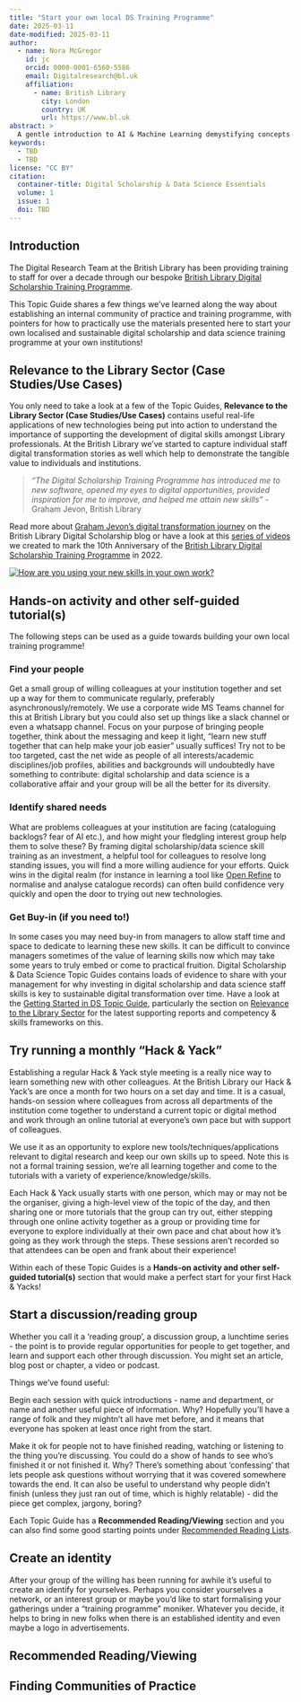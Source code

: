 ```yaml
---
title: "Start your own local DS Training Programme"
date: 2025-03-11
date-modified: 2025-03-11
author:
  - name: Nora McGregor
    id: jc
    orcid: 0000-0001-6560-5586
    email: Digitalresearch@bl.uk
    affiliation: 
      - name: British Library
        city: London
        country: UK
        url: https://www.bl.uk
abstract: > 
  A gentle introduction to AI & Machine Learning demystifying concepts and technologies through the examples of practical applications in library work today.
keywords:
  - TBD
  - TBD
license: "CC BY"
citation: 
  container-title: Digital Scholarship & Data Science Essentials
  volume: 1
  issue: 1
  doi: TBD
---
```


## Introduction 

The Digital Research Team at the British Library has been providing training to staff for over a decade through our bespoke [British Library Digital Scholarship Training Programme](https://blogs.bl.uk/digital-scholarship/2024/04/recovered-pages-dstp.html). 

This Topic Guide shares a few things we've learned along the way about establishing an internal community of practice and training programme, with pointers for how to practically use the materials presented here to start your own localised and sustainable digital scholarship and data science training programme at your own institutions! 

## Relevance to the Library Sector (Case Studies/Use Cases)  

You only need to take a look at a few of the Topic Guides, **Relevance to the Library Sector (Case Studies/Use Cases)** contains useful real-life applications of new technologies being put into action to understand the importance of supporting the development of digital skills amongst Library professionals. At the British Library we've started to capture individual staff digital transformation stories as well which help to demonstrate the tangible value to individuals and institutions.

>_"The Digital Scholarship Training Programme has introduced me to new software, opened my eyes to digital opportunities, provided inspiration for me to improve, and helped me attain new skills"_ -Graham Jevon, British Library

Read more about [Graham Jevon's digital transformation journey](https://blogs.bl.uk/digital-scholarship/2024/05/recovered-pages-graham-jevon.html) on the British Library Digital Scholarship blog or have a look at this [series of videos](https://youtube.com/playlist?list=PLVRvouzCZmFdVQZn-pJvI_GXip_16sg_R&feature=shared) we created to mark the 10th Anniversary of the [British Library Digital Scholarship Training Programme](https://blogs.bl.uk/digital-scholarship/2024/04/recovered-pages-dstp.html) in 2022.

[![How are you using your new skills in your own work?](https://github.com/libereurope/ds-essentials/blob/main/book/images/DSTP.png?raw=true)](https://www.youtube.com/embed/CrCP5rYai9M?si=A9kw93B_TvOoDFnV)

## Hands-on activity and other self-guided tutorial(s)

The following steps can be used as a guide towards building your own local training programme!

### Find your people
Get a small group of willing colleagues at your institution together and set up a way for them to communicate regularly, preferably asynchronously/remotely. We use a corporate wide MS Teams channel for this at British Library but you could also set up things like a slack channel or even a whatsapp channel. Focus on your purpose of bringing people together, think about the messaging and keep it light, "learn new stuff together that can help make your job easier" usually suffices! Try not to be too targeted, cast the net wide as people of all interests/academic disciplines/job profiles, abilities and backgrounds will undoubtedly have something to contribute: digital scholarship and data science is a collaborative affair and your group will be all the better for its diversity.

### Identify shared needs
What are problems colleagues at your institution are facing (cataloguing backlogs? fear of AI etc.), and how might your fledgling interest group help them to solve these? By framing digital scholarship/data science skill training as an investment, a helpful tool for colleagues to resolve long standing issues, you will find a more willing audience for your efforts. Quick wins in the digital realm (for instance in learning a tool like [Open Refine](https://openrefine.org/) to normalise and analyse catalogue records) can often build confidence very quickly and open the door to trying out new technologies. 

### Get Buy-in (if you need to!)
In some cases you may need buy-in from managers to allow staff time and space to dedicate to learning these new skills. It can be difficult to convince managers sometimes of the value of learning skills now which may take some years to truly embed or come to practical fruition. Digital Scholarship & Data Science Topic Guides contains loads of evidence to share with your management for why investing in digital scholarship and data science staff skills is key to sustainable digital transformation over time. Have a look at the [Getting Started in DS Topic Guide](https://libereurope.github.io/ds-essentials/gettingstarted.html), particularly the section on [Relevance to the Library Sector](https://libereurope.github.io/ds-essentials/gettingstarted.html#relevance-to-the-library-sector-case-studiesuse-cases) for the latest supporting reports and competency & skills frameworks on this.  

## Try running a monthly "Hack & Yack"
Establishing a regular Hack & Yack style meeting is a really nice way to learn something new with other colleagues. At the British Library our Hack & Yack's are once a month for two hours on a set day and time. It is a casual, hands-on session where colleagues from across all departments of the institution come together to understand a current topic or digital method and work through an online tutorial at everyone's own pace but with support of colleagues. 

We use it as an opportunity to explore new tools/techniques/applications relevant to digital research and keep our own skills up to speed. Note this is not a formal training session, we're all learning together and come to the tutorials with a variety of experience/knowledge/skills.  

Each Hack & Yack usually starts with one person, which may or may not be the organiser, giving a high-level view of the topic of the day, and then sharing one or more tutorials that the group can try out, either stepping through one online activity together as a group or providing time for everyone to explore individually at their own pace and chat about how it's going as they work through the steps. These sessions aren't recorded so that attendees can be open and frank about their experience!

Within each of these Topic Guides is a **Hands-on activity and other self-guided tutorial(s)** section that would make a perfect start for your first Hack & Yacks! 

## Start a discussion/reading group
Whether you call it a 'reading group', a discussion group, a lunchtime series - the point is to provide regular opportunities for people to get together, and learn and support each other through discussion. You might set an article, blog post or chapter, a video or podcast.

Things we've found useful:

Begin each session with quick introductions - name and department, or name and another useful piece of information. Why? Hopefully you'll have a range of folk and they mightn't all have met before, and it means that everyone has spoken at least once right from the start.

Make it ok for people not to have finished reading, watching or listening to the thing you're discussing. You could do a show of hands to see who's finished it or not finished it. Why? There's something about 'confessing' that lets people ask questions without worrying that it was covered somewhere towards the end. It can also be useful to understand why people didn't finish (unless they just ran out of time, which is highly relatable) - did the piece get complex, jargony, boring?

Each Topic Guide has a **Recommended Reading/Viewing** section and you can also find some good starting points under [Recommended Reading Lists](https://libereurope.github.io/ds-essentials/references.html).

## Create an identity
After your group of the willing has been running for awhile it's useful to create an identify for yourselves. Perhaps you consider yourselves a network, or an interest group or maybe you'd like to start formalising your gatherings under a "training programme" moniker. Whatever you decide, it helps to bring in new folks when there is an established identity and even maybe a logo in advertisements.


## Recommended Reading/Viewing  

## Finding Communities of Practice








